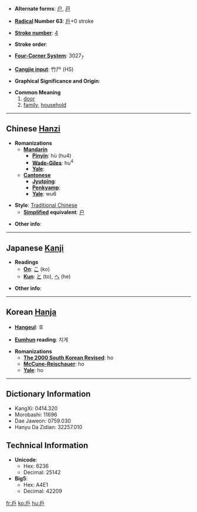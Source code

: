 * '''Alternate forms''': [[户]], [[戸]]

* '''[[Wiktionary:Chinese radical index| Radical]] Number 63''': [[Wiktionary:Chinese radical index 戶|戶]]+0 stroke

* '''[[Wiktionary:Chinese total strokes index|Stroke number]]''': [[Wiktionary:Chinese total strokes index 4|4]]

* '''Stroke order''': 

* '''[[Wiktionary:Chinese four corner index|Four-Corner System]]''': 3027<sub>7</sub>

* '''[[Wiktionary:Chinese Cangjie index|Cangjie input]]''': 竹尸 (HS)

* '''Graphical Significance and Origin''': 

* '''Common Meaning'''
*#[[door]]
*# [[family]], [[household]]

----

== Chinese [[Hanzi]] ==

* '''Romanizations'''
** '''[[Mandarin]]'''
*** '''[[Pinyin]]''': hù (hu4)
*** '''[[Wade-Giles]]''': hu<sup>4</sup>
*** '''[[Yale]]''': 
** '''[[Cantonese]]'''
*** '''[[Jyutping]]''':
*** '''[[Penkyamp]]''': 
*** '''[[Yale]]''': wu6

* '''Style''': [[Traditional Chinese]] 
** '''[[Simplified Chinese|Simplified]] equivalent''': [[户]]

* '''Other info''': 

----

== Japanese [[Kanji]] ==

* '''Readings'''
** '''[[On]]''': [[こ]] (ko)
** '''[[Kun]]''': [[と]] (to), [[へ]] (he)

* '''Other info''':  

----

== Korean [[Hanja]] ==

* '''[[Hangeul]]''': 호

* '''[[Eumhun]] reading''': 지게

* '''Romanizations'''
** '''[[The 2000 South Korean Revised Romanization|The 2000 South Korean Revised]]''': ho
** '''[[McCune-Reischauer]]''': ho
** '''[[Yale]]''': ho

----

== Dictionary Information ==

* KangXi: 0414.320
* Morobashi: 11696
* Dae Jaweon: 0759.030
* Hanyu Da Zidian: 32257.010

== Technical Information ==

* '''Unicode''':
** Hex: 6236
** Decimal: 25142
* '''Big5''':
** Hex: A4E1
** Decimal: 42209

[[fr:戶]]
[[ko:戶]]
[[hu:戶]]